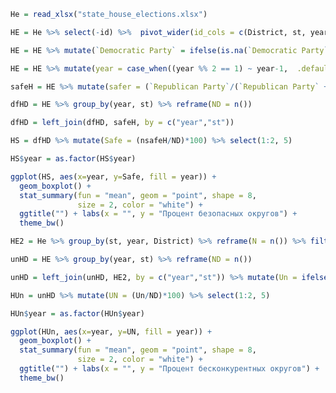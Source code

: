 ```r
He = read_xlsx("state_house_elections.xlsx")

HE = He %>% select(-id) %>%  pivot_wider(id_cols = c(District, st, year), names_from = Party, values_from = Votes, values_fn = sum) 

HE = HE %>% mutate(`Democratic Party` = ifelse(is.na(`Democratic Party`), 0, `Democratic Party`), `Republican Party` = ifelse(is.na(`Republican Party`), 0, `Republican Party`), Other = ifelse(is.na(Other), 0, Other))
```

```r
HE = HE %>% mutate(year = case_when((year %% 2 == 1) ~ year-1,  .default = year))

safeH = HE %>% mutate(safer = (`Republican Party`/(`Republican Party` + `Democratic Party` + Other))*100, safed = (`Democratic Party`/(`Republican Party` + `Democratic Party` + Other))*100) %>% group_by(year, st) %>% filter(safer >= 55 | safed >= 55) %>% reframe(nsafeH = n()) %>% ungroup()

```

```r
dfHD = HE %>% group_by(year, st) %>% reframe(ND = n())

dfHD = left_join(dfHD, safeH, by = c("year","st"))

HS = dfHD %>% mutate(Safe = (nsafeH/ND)*100) %>% select(1:2, 5)
```

```r
HS$year = as.factor(HS$year)

ggplot(HS, aes(x=year, y=Safe, fill = year)) + 
  geom_boxplot() +
  stat_summary(fun = "mean", geom = "point", shape = 8,
               size = 2, color = "white") +
  ggtitle("") + labs(x = "", y = "Процент безопасных округов") +
  theme_bw()

```

```r
HE2 = He %>% group_by(st, year, District) %>% reframe(N = n()) %>% filter(N == 1) %>% ungroup() %>% group_by(year, st) %>% reframe(Un = n()) %>% ungroup()

unHD = HE %>% group_by(year, st) %>% reframe(ND = n())

unHD = left_join(unHD, HE2, by = c("year","st")) %>% mutate(Un = ifelse(is.na(Un), 0, Un))

HUn = unHD %>% mutate(UN = (Un/ND)*100) %>% select(1:2, 5)
```

```r
HUn$year = as.factor(HUn$year)

ggplot(HUn, aes(x=year, y=UN, fill = year)) + 
  geom_boxplot() +
  stat_summary(fun = "mean", geom = "point", shape = 8,
               size = 2, color = "white") +
  ggtitle("") + labs(x = "", y = "Процент бесконкурентных округов") +
  theme_bw()
```
